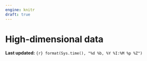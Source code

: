 ```yaml
---
engine: knitr
draft: true
---
```

# High-dimensional data {#sec-week7}
**Last updated:** `{r} format(Sys.time(), "%d %b, %Y %I:%M %p %Z")`



